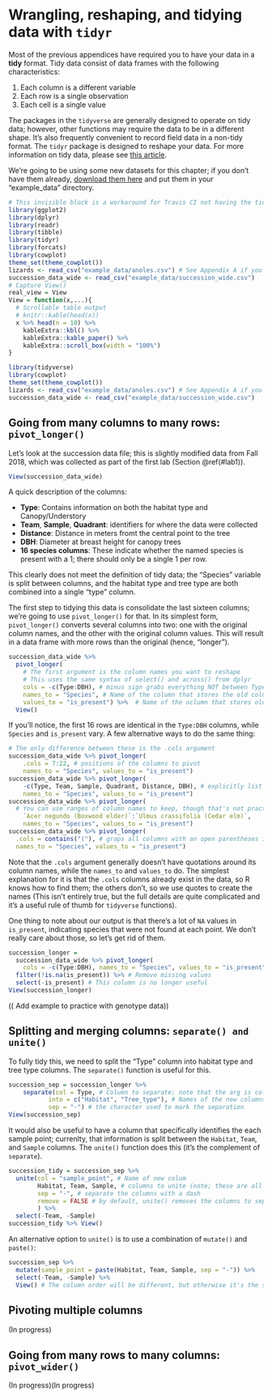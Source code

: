 # Wrangling, reshaping, and tidying data with `tidyr` {#tidyr-tutorial}

Most of the previous appendices have required you to have your data in a **tidy** format. Tidy data consist of data frames with the following characteristics:

 1. Each column is a different variable
 2. Each row is a single observation
 3. Each cell is a single value

The packages in the `tidyverse` are generally designed to operate on tidy data; however, other functions may require the data to be in a different shape. It's also frequently convenient to record field data in a non-tidy format.  The `tidyr` package is designed to reshape your data. For more information on tidy data, please see [this article](https://tidyr.tidyverse.org/articles/tidy-data.html).

We're going to be using some new datasets for this chapter; if you don't have them already, [download them here](https://github.com/Christopher-Peterson/Bio373L-Book/tree/master/example_data) and put them in your "example_data" directory.  

```r
# This invisible block is a workaround for Travis CI not having the tidyverse meta-package; 
library(ggplot2)
library(dplyr)
library(readr)
library(tibble)
library(tidyr)
library(forcats)
library(cowplot)
theme_set(theme_cowplot())
lizards <- read_csv("example_data/anoles.csv") # See Appendix A if you don't have this
succession_data_wide <- read_csv("example_data/succession_wide.csv")
# Capture View()
real_view = View
View = function(x,...){
  # Scrollable table output
  # knitr::kable(head(x))
  x %>% head(n = 10) %>% 
    kableExtra::kbl() %>% 
    kableExtra::kable_paper() %>% 
    kableExtra::scroll_box(width = "100%")
} 
```
```r
library(tidyverse) 
library(cowplot)
theme_set(theme_cowplot())
lizards <- read_csv("example_data/anoles.csv") # See Appendix A if you don't have this data
succession_data_wide <- read_csv("example_data/succession_wide.csv")
```

## Going from many columns to many rows: `pivot_longer()` {#pivot-longer-tutorial}

Let's look at the succession data file; this is slightly modified data from Fall 2018, which was collected as part of the first lab (Section \@ref(#lab1)).

```r
View(succession_data_wide)
```

A quick description of the columns:

 - **Type**: Contains information on both the habitat type and Canopy/Understory
 - **Team**, **Sample**, **Quadrant**: identifiers for where the data were collected
 - **Distance**: Distance in meters fromt the central point to the tree
 - **DBH**: Diameter at breast height for canopy trees
 - **16 species columns**: These indicate whether the named species is present with a 1; there should only be a single 1 per row.  
 
This clearly does not meet the definition of tidy data; the "Species" variable is split between columns, and the habitat type and tree type are both combined into a single "type" column.  

The first step to tidying this data is consolidate the last sixteen columns; we're going to use `pivot_longer()` for that.  In its simplest form, `pivot_longer()` converts several columns into two: one with the original column names, and the other with the original column values. This will result in a data frame with more rows than the original (hence, "longer").  

```r
succession_data_wide %>% 
  pivot_longer(
    # The first argument is the column names you want to reshape
    # This uses the same syntax of select() and across() from dplyr
    cols = -c(Type:DBH), # minus sign grabs everything NOT between Type & DBH: 
    names_to = "Species", # Name of the column that stores the old column names
    values_to = "is_present") %>%  # Name of the oclumn that stores old cell values
  View()
```

If you'll notice, the first 16 rows are identical in the `Type:DBH` columns, while `Species` and `is_present` vary. A few alternative ways to do the same thing:

```r
# The only difference between these is the .cols argument
succession_data_wide %>% pivot_longer(
    .cols = 7:22, # positions of the columns to pivot
    names_to = "Species", values_to = "is_present")
succession_data_wide %>% pivot_longer(
    -c(Type, Team, Sample, Quadrant, Distance, DBH), # explicitly list names
    names_to = "Species", values_to = "is_present")
succession_data_wide %>% pivot_longer(
  # You can use ranges of column names to keep, though that's not practical here
    `Acer negundo (Boxwood elder)`:`Ulmus crassifolia (Cedar elm)`,
    names_to = "Species", values_to = "is_present")
succession_data_wide %>% pivot_longer(
  .cols = contains("("), # graps all columns with an open parentheses in them
  names_to = "Species", values_to = "is_present")
```

Note that the `.cols` argument generally doesn't have quotations around its column names, while the `names_to` and `values_to` do. The simplest explanation for it is that the `.cols` columns already exist in the data, so R knows how to find them; the others don't, so we use quotes to create the names (This isn't entirely true, but the full details are quite complicated and it's a useful rule of thumb for `tidyverse` functions).

One thing to note about our output is that there's a lot of `NA` values in `is_present`, indicating species that were not found at each point.  We don't really care about those, so let's get rid of them.

```r
succession_longer = 
  succession_data_wide %>% pivot_longer(
    cols = -c(Type:DBH), names_to = "Species", values_to = "is_present") %>%
  filter(!is.na(is_present)) %>% # Remove missing values
  select(-is_present) # This column is no longer useful
View(succession_longer)
```

(( Add example to practice with genotype data))

## Splitting and merging columns: `separate() and unite()` {#separate-tutorial}

To fully tidy this, we need to split the "Type" column into habitat type and tree type columns.  The `separate()` function is useful for this.  

```r
succession_sep = succession_longer %>% 
    separate(col = Type, # Column to separate; note that the arg is col, not .col
           into = c("Habitat", "Tree_type"), # Names of the new columns to separate into
           sep = "-") # the character used to mark the separation
View(succession_sep)
```

It would also be useful to have a column that specifically identifies the each sample point; currenlty, that information is split between the `Habitat`, `Team`, and `Sample` columns. The `unite()` function does this (it's the complement of `separate`).

```r
succession_tidy = succession_sep %>% 
  unite(col = "sample_point", # Name of new colum
        Habitat, Team, Sample, # columns to unite (note; these are all seaprate args)
        sep = "-", # separate the columns with a dash
        remove = FALSE # by default, unite() removes the columns to separate; this disables that because we want to keep Habitat
        ) %>% 
  select(-Team, -Sample) 
succession_tidy %>% View()
```

An alternative option to `unite()` is to use a combination of `mutate()` and `paste()`:

```r
succession_sep %>% 
  mutate(sample_point = paste(Habitat, Team, Sample, sep = "-")) %>% 
  select(-Team, -Sample) %>% 
  View() # The column order will be different, but otherwise it's the same.
```

## Pivoting multiple columns {#pivot-longer-multi-tutorial}

(In progress)



## Going from many rows to many columns: `pivot_wider()` {#pivot-wider-tutorial}

(In progress)(In progress)
